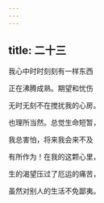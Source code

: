 ```yaml
---
---
---
```

title: 二十三
---




我心中时时刻刻有一样东西

正在沸腾成熟。期望和忧伤

无时无刻不在搅扰我的心房。

也理所当然。总觉生命短暂，

我总害怕，将来我会来不及

有所作为！在我的这颗心里，

生的渴望压过了厄运的痛苦，

虽然对别人的生活不免鄙夷。